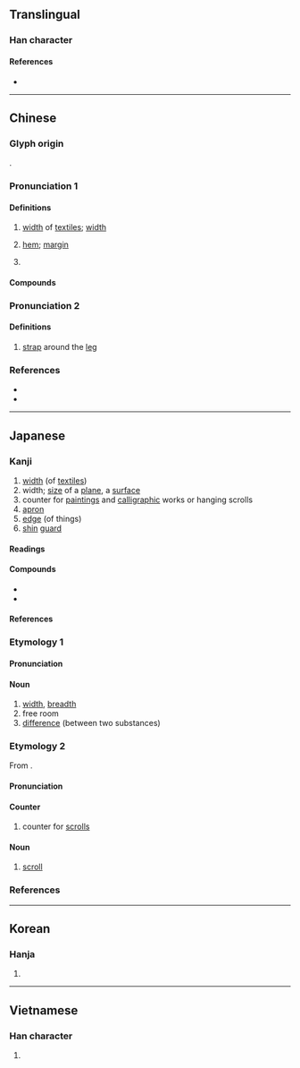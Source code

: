 {{character info}}
==Translingual==

===Han character===
{{Han char|rn=50|rad=巾|as=09|sn=12|four=41266|canj=LBMRW|ids=⿰巾畐}}

====References====
* {{Han ref|kx=0334.210|dkj=08995|dj=0641.230|hdz=10746.130|uh=5E45|ud=24133|bh=B454|bd=46164}}

----

==Chinese==
{{zh-forms|alt=䋹}}

===Glyph origin===
{{Han etym}}
{{Han compound|巾|畐|ls=psc|c1=s|c2=p|t1=clothing}}.

===Pronunciation 1===
{{zh-pron
|m=fú,er=y
|m_note=fúr: width of textiles; cloth margin
|c=fuk1
|mn=pak/hok
|mn_note=pak - vernacular, hok - literary
|h=pfs=puk
|mc=1
|oc=3,2
|cat=n,cls
}}

====Definitions====
{{zh-hanzi}}

# [[width]] of [[textiles]]; {{lb|zh|by extension}} [[width]]
#: {{zh-x|幅度|range; scope; extent}}
#: {{zh-x|振幅|amplitude}}
# {{zh-o}} {{lb|zh|of [[cloth]]}} [[hem]]; [[margin]]
#: {{zh-x|邊幅|cloth margin; (figurative) person's appearance}}
# {{zh-classifier|[[textile]]s and [[picture]]s|cat=y}}
#: {{zh-x|一 幅 畫|a picture}}

====Compounds====
{{zh-der|大幅度|修邊幅|尺幅千里|不脩邊幅|幅員|不修邊幅|修飾邊幅|幅度|幅巾|巨幅|尺幅|寬幅|幅面|不事邊幅|畫幅|步幅|振幅|橫幅|播幅|漲幅|方幅|斷幅殘紙|條幅|減幅|波幅|連篇累幅|調幅|邊幅|篇幅|降幅|邊幅不修|跌幅|調幅廣播|大幅}}

===Pronunciation 2===
{{zh-pron
|m=bì
|mc=2
|oc=1+2,1
|cat=n
}}

====Definitions====
{{zh-hanzi}}

# {{zh-o}} [[strap]] around the [[leg]]

===References===
* {{R:yue:Hanzi}}
* {{R:twedu|A01179}}

{{zh-cat|Elementary}}

----

==Japanese==

===Kanji===
{{ja-kanji|grade=c|rs=巾09}}

# [[width]] (of [[textiles]])
# width; [[size]] of a [[plane]], a [[surface]]
# counter for [[painting]]s and [[calligraphic]] works or hanging scrolls
# [[apron]]
# [[edge]] (of things)
# [[shin]] [[guard]]

====Readings====
{{ja-readings
|goon=ふく
|kanon=ふく
|kun=はば-
}}

====Compounds====
* {{ja-r|幅%員|ふく%いん}}
* {{ja-r|歩%幅|ほ%はば}}

====References====
{{ja-kref
|ku=4193
|shift=959D
|jis=497D
|euc=C9FD
|skip=1-3-9
|freq=641
|nelson=1484
|newnelson=1574
|halpern=569
|kld=417
|heisig=407
|tuttle=3f9.2
}}

===Etymology 1===
{{ja-kanjitab|はば|yomi=k}}

====Pronunciation====
{{ja-pron|yomi=k|はば|acc=0|acc_ref=DJR,NHK}}

====Noun====
{{ja-noun|はば}}

# [[width]], [[breadth]]
# free room
# [[difference]] (between two substances)

===Etymology 2===
{{ja-kanjitab|ふく|yomi=o}}
From {{bor|ja|ltc|-|sort=ふく}} {{m|zh|幅|tr=pjuwk}}.

====Pronunciation====
{{ja-pron|yomi=o|ふく|acc=2|dev=1|acc_ref=DJR,NHK}}

====Counter====
{{ja-pos|counter|ふく}}

# counter for [[scroll]]s

====Noun====
{{ja-noun|ふく}}

# [[scroll]]

===References===
<references/>

----

==Korean==

===Hanja===
{{ko-hanja|hangeul=폭|rv=pok|mr=p'ok}}

# {{rfdef|ko|sort=巾09}}

----

==Vietnamese==

===Han character===
{{vi-hantu|[[bức]], [[phúc]]|rs=巾09}}

# {{rfdef|vi|sort=巾09}}